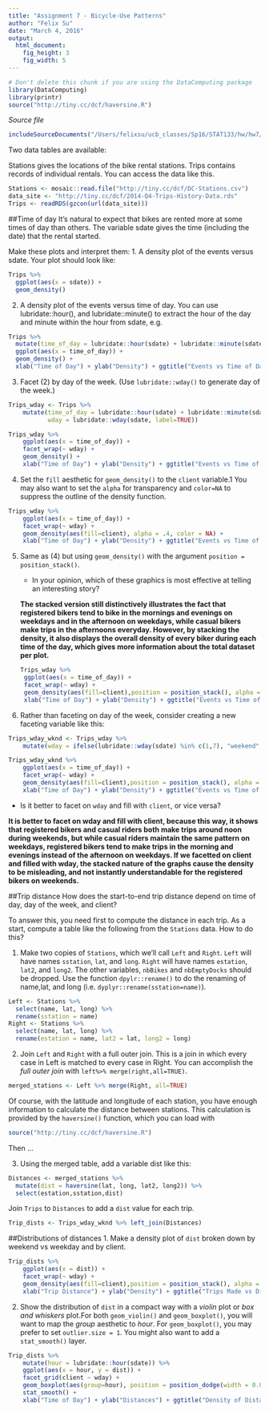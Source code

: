 ```yaml
---
title: "Assignment 7 - Bicycle-Use Patterns"
author: "Felix Su"
date: "March 4, 2016"
output: 
  html_document:
    fig_height: 3
    fig_width: 5
---
```

<!-- Don't edit in between this line and the one below -->
```r
# Don't delete this chunk if you are using the DataComputing package
library(DataComputing)
library(printr)
source("http://tiny.cc/dcf/haversine.R")
```
*Source file* 
```r
includeSourceDocuments("/Users/felixsu/ucb_classes/Sp16/STAT133/hw/hw7/Assignment-7-Su.Rmd")
```
<!-- Don't edit the material above this line -->
Two data tables are available:

Stations gives the locations of the bike rental stations.
Trips contains records of individual rentals.
You can access the data like this.
```r
Stations <- mosaic::read.file("http://tiny.cc/dcf/DC-Stations.csv")
data_site <- "http://tiny.cc/dcf/2014-Q4-Trips-History-Data.rds" 
Trips <- readRDS(gzcon(url(data_site)))
```

##Time of day
It’s natural to expect that bikes are rented more at some times of day than others. The variable sdate gives the time (including the date) that the rental started.

Make these plots and interpret them:
1. A density plot of the events versus sdate. Your plot should look like:
```r
Trips %>% 
  ggplot(aes(x = sdate)) + 
  geom_density()
```

2. A density plot of the events versus time of day. You can use lubridate::hour(), and lubridate::minute() to extract the hour of the day and minute within the hour from sdate, e.g.
```r
Trips %>% 
  mutate(time_of_day = lubridate::hour(sdate) + lubridate::minute(sdate) / 60) %>%
  ggplot(aes(x = time_of_day)) +
  geom_density() +
  xlab("Time of Day") + ylab("Density") + ggtitle("Events vs Time of Day")
```

3. Facet (2) by day of the week. (Use `lubridate::wday()` to generate day of the week.)
```r
Trips_wday <- Trips %>% 
    mutate(time_of_day = lubridate::hour(sdate) + lubridate::minute(sdate) / 60,
           wday = lubridate::wday(sdate, label=TRUE))

Trips_wday %>%
    ggplot(aes(x = time_of_day)) + 
    facet_wrap(~ wday) + 
    geom_density() +
    xlab("Time of Day") + ylab("Density") + ggtitle("Events vs Time of Day per Week Day")
```

4. Set the `fill` aesthetic for `geom_density()` to the `client` variable.1 You may also want to set the `alpha` for transparency and `color=NA` to suppress the outline of the density function.
```r
Trips_wday %>%
    ggplot(aes(x = time_of_day)) + 
    facet_wrap(~ wday) + 
    geom_density(aes(fill=client), alpha = .4, color = NA) +
    xlab("Time of Day") + ylab("Density") + ggtitle("Events vs Time of Day per Week Day")
```

5. Same as (4) but using `geom_density()` with the argument `position = position_stack()`.
    * In your opinion, which of these graphics is most effective at telling an interesting story?
    
    **The stacked version still distinctively illustrates the fact that registered bikers tend to bike in the mornings and evenings on weekdays and in the afternoon on weekdays, while casual bikers make trips in the afternoons everyday. However, by stacking the density, it also displays the overall density of every biker during each time of the day, which gives more information about the total dataset per plot.**
```r
Trips_wday %>%
    ggplot(aes(x = time_of_day)) + 
    facet_wrap(~ wday) + 
    geom_density(aes(fill=client),position = position_stack(), alpha = .4, color = NA) +
    xlab("Time of Day") + ylab("Density") + ggtitle("Events vs Time of Day per Week Day")
```

6. Rather than faceting on day of the week, consider creating a new faceting variable like this:
```r
Trips_wday_wknd <- Trips_wday %>% 
    mutate(wday = ifelse(lubridate::wday(sdate) %in% c(1,7), "weekend", "weekday"))

Trips_wday_wknd %>%
    ggplot(aes(x = time_of_day)) + 
    facet_wrap(~ wday) + 
    geom_density(aes(fill=client),position = position_stack(), alpha = .4, color = NA) +
    xlab("Time of Day") + ylab("Density") + ggtitle("Events vs Time of Day by Weekend/day")
```

* Is it better to facet on `wday` and fill with `client`, or vice versa?

**It is better to facet on wday and fill with client, because this way, it shows that registered bikers and casual riders both make trips around noon during weekends, but while casual riders maintain the same pattern on weekdays, registered bikers tend to make trips in the morning and evenings instead of the afternoon on weekdays. If we facetted on client and filled with wday, the stacked nature of the graphs cause the density to be misleading, and not instantly understandable for the registered bikers on weekends.**

##Trip distance
How does the start-to-end trip distance depend on time of day, day of the week, and client?

To answer this, you need first to compute the distance in each trip. As a start, compute a table like the following from the `Stations` data.
How to do this?

1. Make two copies of `Stations`, which we’ll call `Left` and `Right`. `Left` will have names `sstation`, `lat`, and `long`. `Right` will have names `estation`, `lat2`, and `long2`. The other variables, `nbBikes` and `nbEmptyDocks` should be dropped. Use the function `dpylr::rename()` to do the renaming of name,lat, and long (i.e. `dyplyr::rename(sstation=name)`).
```r
Left <- Stations %>%
  select(name, lat, long) %>%
  rename(sstation = name)
Right <- Stations %>%
  select(name, lat, long) %>%
  rename(estation = name, lat2 = lat, long2 = long)
```

2. Join `Left` and `Right` with a full outer join. This is a join in which every case in Left is matched to every case in Right. You can accomplish the *full outer join* with `left%>% merge(right,all=TRUE)`.
```r
merged_stations <- Left %>% merge(Right, all=TRUE)
```

Of course, with the latitude and longitude of each station, you have enough information to calculate the distance between stations. This calculation is provided by the `haversine()` function, which you can load with
```r
source("http://tiny.cc/dcf/haversine.R")
```
Then ...

3. Using the merged table, add a variable dist like this:
```r
Distances <- merged_stations %>%
  mutate(dist = haversine(lat, long, lat2, long2)) %>%
  select(estation,sstation,dist)
```

Join `Trips` to `Distances` to add a `dist` value for each trip.
```r
Trip_dists <- Trips_wday_wknd %>% left_join(Distances)
```

##Distributions of distances
1. Make a density plot of `dist` broken down by weekend vs weekday and by client.
```r
Trip_dists %>%
    ggplot(aes(x = dist)) + 
    facet_wrap(~ wday) + 
    geom_density(aes(fill=client),position = position_stack(), alpha = .4, color = NA) +
    xlab("Trip Distance") + ylab("Density") + ggtitle("Trips Made vs Distance")
```

2. Show the distribution of `dist` in a compact way with a *violin* plot or *box and whiskers* plot.For both `geom_violin()` and `geom_boxplot()`, you will want to map the *group* aesthetic to *hour*. For `geom_boxplot()`, you may prefer to set `outlier.size = 1`. You might also want to add a `stat_smooth()` layer.
```r
Trip_dists %>% 
    mutate(hour = lubridate::hour(sdate)) %>%
    ggplot(aes(x = hour, y = dist)) + 
    facet_grid(client ~ wday) + 
    geom_boxplot(aes(group=hour), position = position_dodge(width = 0.8), outlier.size = 1, fill = "gray") +
    stat_smooth() +
    xlab("Time of Day") + ylab("Distances") + ggtitle("Density of Distances vs Time of Day")
```